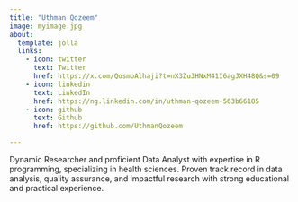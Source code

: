 ```yaml
---
title: "Uthman Qozeem"
image: myimage.jpg
about:
  template: jolla
  links:
    - icon: twitter
      text: Twitter
      href: https://x.com/QosmoAlhaji?t=nX3ZuJHNxM41I6agJXH48Q&s=09
    - icon: linkedin
      text: LinkedIn
      href: https://ng.linkedin.com/in/uthman-qozeem-563b66185
    - icon: github
      text: Github
      href: https://github.com/UthmanQozeem

---
```


Dynamic Researcher and proficient Data Analyst with expertise in R programming, specializing in health sciences. Proven track record in data analysis, quality assurance, and impactful research with strong educational and practical experience.